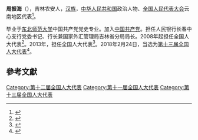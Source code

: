 '''周振海'''（{{bd|1960年||}}），吉林农安人，[[汉族|汉族]]，[[中华人民共和国|中华人民共和国]]政治人物、[[全国人民代表大会|全国人民代表大会]]云南地区代表<ref>{{cite web|author=新华网|title=第十一届全国人大代表|url=http://news.xinhuanet.com/ziliao/2008-03/03/content_7708230.htm?node=36628|publisher=新华网|accessdate=2014-01-07|archive-date=2014-01-10|archive-url=https://web.archive.org/web/20140110211415/http://news.xinhuanet.com/ziliao/2008-03/03/content_7708230.htm?node=36628|dead-url=no}}</ref>。

毕业于[[东北师范大学|东北师范大学]]中国共产党党史专业。加入[[中国共产党|中国共产党]]。担任人民银行长春中心支行党委书记、行长兼国家外汇管理局吉林省分局局长。2008年起担任全国人大代表<ref>{{cite news|title=全国人大代表信息-周振海|url=http://210.82.31.1:8084/delegate/viewDelegate.action?dbid=110514|accessdate=2013-04-05|newspaper=全国人大网|archive-url=https://web.archive.org/web/20130719050854/http://www.npc.gov.cn/delegate/viewDelegate.action?dbid=110514|archive-date=2013-07-19|dead-url=yes}}</ref>。2013年，担任全国人大代表<ref>{{cite news|title=全国人大代表信息-周振海|url=http://210.82.31.1:8084/delegate/viewDelegate.action?dbid=122384|accessdate=2013-04-05|newspaper=全国人大网|archive-url=https://web.archive.org/web/20140306072302/http://www.npc.gov.cn/delegate/viewDelegate.action?dbid=122384|archive-date=2014-03-06|dead-url=yes}}</ref>。2018年2月24日，当选为[[第十三届全国人大代表|第十三届全国人大代表]]<ref>{{Cite web|title=（受权发布）中华人民共和国第十三届全国人民代表大会代表名单-中新网|url=http://www.chinanews.com/gn/2018/02-25/8453959.shtml|accessdate=2021-02-19|work=[[中国新闻网|中国新闻网]]|archive-date=2018-02-27|archive-url=https://web.archive.org/web/20180227031724/http://www.chinanews.com/gn/2018/02-25/8453959.shtml|dead-url=no}}</ref>。

==參考文獻==
{{reflist}}

[[Category:第十二届全国人大代表|Category:第十二届全国人大代表]]
[[Category:第十一届全国人大代表|Category:第十一届全国人大代表]]
[[Category:第十三届全国人大代表|Category:第十三届全国人大代表]]


{{中国政治人物小作品}}